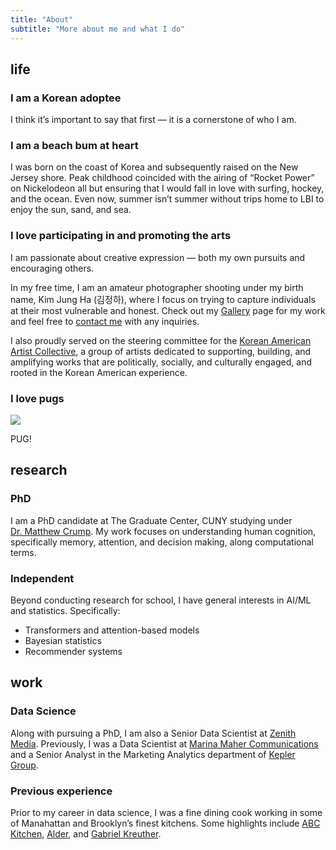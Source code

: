 ```yaml
---
title: "About"
subtitle: "More about me and what I do"
---
```


## life

### I am a Korean adoptee

I think it's important to say that first --- it is a cornerstone of who I am.

### I am a beach bum at heart

I was born on the coast of Korea and subsequently raised on the New Jersey shore. Peak childhood coincided with the airing of "Rocket Power" on Nickelodeon all but ensuring that I would fall in love with surfing, hockey, and the ocean. Even now, summer isn't summer without trips home to LBI to enjoy the sun, sand, and sea.

### I love participating in and promoting the arts

I am passionate about creative expression --- both my own pursuits and encouraging others.

In my free time, I am an amateur photographer shooting under my birth name, Kim Jung Ha (김정하), where I focus on trying to capture individuals at their most vulnerable and honest. Check out my [Gallery](https://djshives.github.io/gallery.html) page for my work and feel free to [contact me](mailto:djshives@gmail.com) with any inquiries.

I also proudly served on the steering committee for the [Korean American Artist Collective](https://www.kaacollective.com/), a group of artists dedicated to supporting, building, and amplifying works that are politically, socially, and culturally engaged, and rooted in the Korean American experience.

### I love pugs

::: {#gif-pug fig.pos="hp" justification="centering"}
![](images/dog-pug.gif)

PUG!
:::

## research

### PhD

I am a PhD candidate at The Graduate Center, CUNY studying under [Dr. Matthew Crump](http://crumplab.com/). My work focuses on understanding human cognition, specifically memory, attention, and decision making, along computational terms.

### Independent

Beyond conducting research for school, I have general interests in AI/ML and statistics. Specifically:

-   Transformers and attention-based models
-   Bayesian statistics
-   Recommender systems

## work

### Data Science

Along with pursuing a PhD, I am also a Senior Data Scientist at [Zenith Media](https://www.zenithmedia.com/). Previously, I was a Data Scientist at [Marina Maher Communications](https://hellommc.com/) and a Senior Analyst in the Marketing Analytics department of [Kepler Group](https://www.keplergrp.com/).

### Previous experience

Prior to my career in data science, I was a fine dining cook working in some of Manahattan and Brooklyn's finest kitchens. Some highlights include [ABC Kitchen](https://www.abckitchens.nyc/), [Alder](https://www.instagram.com/aldernyc/?hl=en), and [Gabriel Kreuther](https://www.gknyc.com/).
